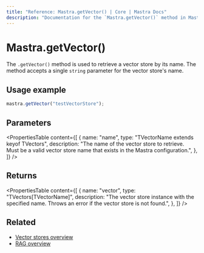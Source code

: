 ```yaml
---
title: "Reference: Mastra.getVector() | Core | Mastra Docs"
description: "Documentation for the `Mastra.getVector()` method in Mastra, which retrieves a vector store by name."
---
```


# Mastra.getVector()

The `.getVector()` method is used to retrieve a vector store by its name. The method accepts a single `string` parameter for the vector store's name.

## Usage example

```typescript copy
mastra.getVector("testVectorStore");
```

## Parameters

<PropertiesTable
  content={[
    {
      name: "name",
      type: "TVectorName extends keyof TVectors",
      description: "The name of the vector store to retrieve. Must be a valid vector store name that exists in the Mastra configuration.",
    },
  ]}
/>

## Returns

<PropertiesTable
  content={[
    {
      name: "vector",
      type: "TVectors[TVectorName]",
      description: "The vector store instance with the specified name. Throws an error if the vector store is not found.",
    },
  ]}
/>

## Related

- [Vector stores overview](../../docs/rag/vector-databases.mdx)
- [RAG overview](../../docs/rag/overview.mdx)
